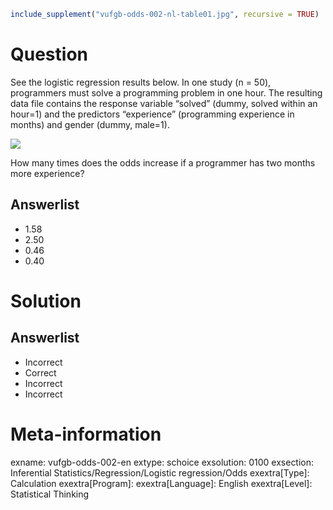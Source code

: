 ```r
include_supplement("vufgb-odds-002-nl-table01.jpg", recursive = TRUE)
```

Question
========

See the logistic regression results below. In one study (n = 50), programmers must solve a programming problem in one hour. The resulting data file contains the response variable "solved" (dummy, solved within an hour=1) and the predictors "experience" (programming experience in months) and gender (dummy, male=1).

![](vufgb-odds-002-nl-table01.jpg)
  
How many times does the odds increase if a programmer has two months more experience?  
  
Answerlist
----------
* 1.58
* 2.50
* 0.46
* 0.40

Solution
========

Answerlist
----------
* Incorrect
* Correct
* Incorrect
* Incorrect

Meta-information
================
exname: vufgb-odds-002-en
extype: schoice
exsolution: 0100
exsection: Inferential Statistics/Regression/Logistic regression/Odds
exextra[Type]: Calculation
exextra[Program]: 
exextra[Language]: English
exextra[Level]: Statistical Thinking
